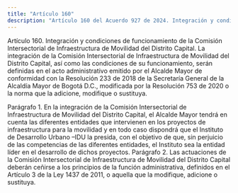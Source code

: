 ```yaml
---
title: "Artículo 160"
description: "Artículo 160 del Acuerdo 927 de 2024. Integración y condiciones de funcionamiento de la Comisión Intersectorial de Infraestructura de M..."
---
```


Artículo 160. Integración y condiciones de funcionamiento de la Comisión Intersectorial de Infraestructura de Movilidad del Distrito Capital. La integración de la Comisión Intersectorial de Infraestructura de Movilidad del Distrito Capital, así como las condiciones de su funcionamiento, serán definidas en el acto administrativo emitido por el Alcalde Mayor de conformidad con la Resolución 233 de 2018 de la Secretaría General de la Alcaldía Mayor de Bogotá D.C., modificada por la Resolución 753 de 2020 o la norma que la adicione, modifique o sustituya.
 
Parágrafo 1. En la integración de la Comisión Intersectorial de Infraestructura de Movilidad del Distrito Capital, el Alcalde Mayor tendrá en cuenta las diferentes entidades que intervienen en los proyectos de infraestructura para la movilidad y en todo caso dispondrá que el Instituto de Desarrollo Urbano –IDU la presida, con el objetivo de que, sin perjuicio de las competencias de las diferentes entidades, el Instituto sea la entidad líder en el desarrollo de dichos proyectos.
Parágrafo 2. Las actuaciones de la Comisión Intersectorial de Infraestructura de Movilidad del Distrito Capital deberán ceñirse a los principios de la función administrativa, definidos en el Artículo 3 de la Ley 1437 de 2011, o aquella que la modifique, adicione o sustituya.